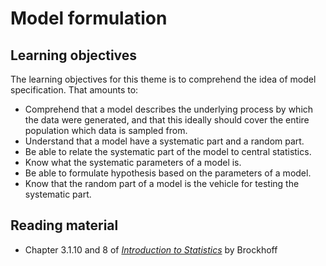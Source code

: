 # Model formulation

::: {.callout-tip}
## Learning objectives

The learning objectives for this theme is to comprehend the idea of model specification. That amounts to:

* Comprehend that a model describes the underlying process by which the data were generated, and that this ideally should cover the entire population which data is sampled from.
* Understand that a model have a systematic part and a random part.
* Be able to relate the systematic part of the model to central statistics.
* Know what the systematic parameters of a model is.
* Be able to formulate hypothesis based on the parameters of a model.
* Know that the random part of a model is the vehicle for testing the systematic part.
:::

## Reading material

* Chapter 3.1.10 and 8 of [*Introduction to Statistics*](https://02402.compute.dtu.dk/enotes/book-IntroStatistics) by Brockhoff
